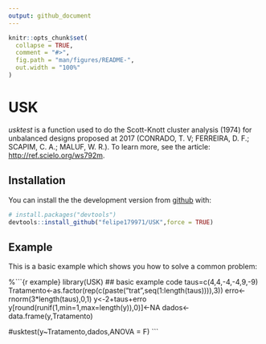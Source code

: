 ```yaml
---
output: github_document
---
```


<!-- README.md is generated from README.Rmd. Please edit that file -->

```r
knitr::opts_chunk$set(
  collapse = TRUE,
  comment = "#>",
  fig.path = "man/figures/README-",
  out.width = "100%"
)
```

# USK

<!-- badges: start -->
<!-- badges: end -->

*usktest* is a function used to do the Scott-Knott
 cluster analysis (1974) for unbalanced designs proposed at 2017 (CONRADO, T. V; FERREIRA, D. F.; SCAPIM, C. A.; MALUF, W. R.).
 To learn more, see the article: <http://ref.scielo.org/ws792m>.

## Installation

You can install the the development version from [github](https://github.com/felipe179971/USK) with:

``` r
# install.packages("devtools")
devtools::install_github("felipe179971/USK",force = TRUE)
```
## Example

This is a basic example which shows you how to solve a common problem:

%```{r example}
library(USK)
## basic example code
taus=c(4,4,-4,-4,9,-9)
Tratamento<-as.factor(rep(c(paste("trat",seq(1:length(taus)))),3))
erro<-rnorm(3*length(taus),0,1)
y<-2+taus+erro
y[round(runif(1,min=1,max=length(y)),0)]<-NA
dados<-data.frame(y,Tratamento)

#usktest(y~Tratamento,dados,ANOVA = F)
```

